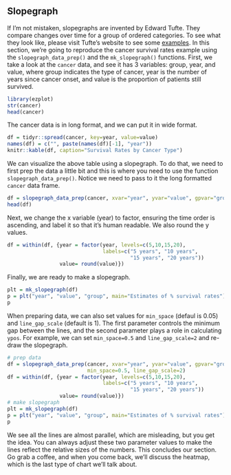 ## Slopegraph

If I'm not mistaken, slopegraphs are invented by Edward Tufte. They compare changes over time for a group of ordered categories. To see what they look like, please visit Tufte's website to see some [examples](http://www.edwardtufte.com/bboard/q-and-a-fetch-msg?msg_id=0003nk). In this section, we're going to reproduce the cancer survival rates example using the `slopegraph_data_prep()` and the `mk_slopegraph()` functions. First, we take a look at the `cancer` data, and see it has 3 variables: group, year, and value, where group indicates the type of cancer, year is the number of years since cancer onset, and value is the proportion of patients still survived.
```r
library(ezplot)
str(cancer)
head(cancer)
```      

The cancer data is in long format, and we can put it in wide format.
```r
df = tidyr::spread(cancer, key=year, value=value)
names(df) = c("", paste(names(df)[-1], "year"))
knitr::kable(df, caption="Survival Rates by Cancer Type")
```

We can visualize the above table using a slopegraph. To do that, we need to first prep the data a little bit and this is where you need to use the function `slopegraph_data_prep()`. Notice we need to pass to it the long formatted `cancer` data frame.
```r
df = slopegraph_data_prep(cancer, xvar="year", yvar="value", gpvar="group")
head(df)
```

Next, we change the x variable (year) to factor, ensuring the time order is ascending, and label it so that it's human readable. We also round the y values.
```r
df = within(df, {year = factor(year, levels=c(5,10,15,20), 
                               labels=c("5 years", "10 years", 
                                        "15 years", "20 years"))
                 value= round(value)})
```

Finally, we are ready to make a slopegraph.
```r
plt = mk_slopegraph(df) 
p = plt("year", "value", "group", main="Estimates of % survival rates") 
p
```

When preparing data, we can also set values for `min_space` (defaul is 0.05) and `line_gap_scale` (default is 1). The first parameter controls the minimum gap between the lines, and the second parameter plays a role in calculating `ypos`. For example, we can set `min_space=0.5` and `line_gap_scale=2` and re-draw the slopegraph.
```r
# prep data
df = slopegraph_data_prep(cancer, xvar="year", yvar="value", gpvar="group",
                          min_space=0.5, line_gap_scale=2)
df = within(df, {year = factor(year, levels=c(5,10,15,20), 
                               labels=c("5 years", "10 years", 
                                        "15 years", "20 years"))
                 value= round(value)})
# make slopegraph
plt = mk_slopegraph(df) 
p = plt("year", "value", "group", main="Estimates of % survival rates") 
p
```

We see all the lines are almost parallel, which are misleading, but you get the idea. You can always adjust these two parameter values to make the lines reflect the relative sizes of the numbers. This concludes our section. Go grab a coffee, and when you come back, we'll discuss the heatmap, which is the last type of chart we'll talk about.